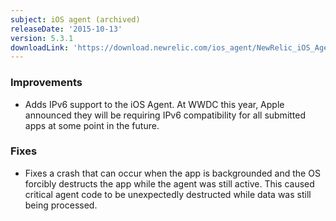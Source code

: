 ```yaml
---
subject: iOS agent (archived)
releaseDate: '2015-10-13'
version: 5.3.1
downloadLink: 'https://download.newrelic.com/ios_agent/NewRelic_iOS_Agent_5.3.1.zip'
---
```


### Improvements

* Adds IPv6 support to the iOS Agent. At WWDC this year, Apple announced they will be requiring IPv6 compatibility for all submitted apps at some point in the future.

### Fixes

* Fixes a crash that can occur when the app is backgrounded and the OS forcibly destructs the app while the agent was still active. This caused critical agent code to be unexpectedly destructed while data was still being processed.
